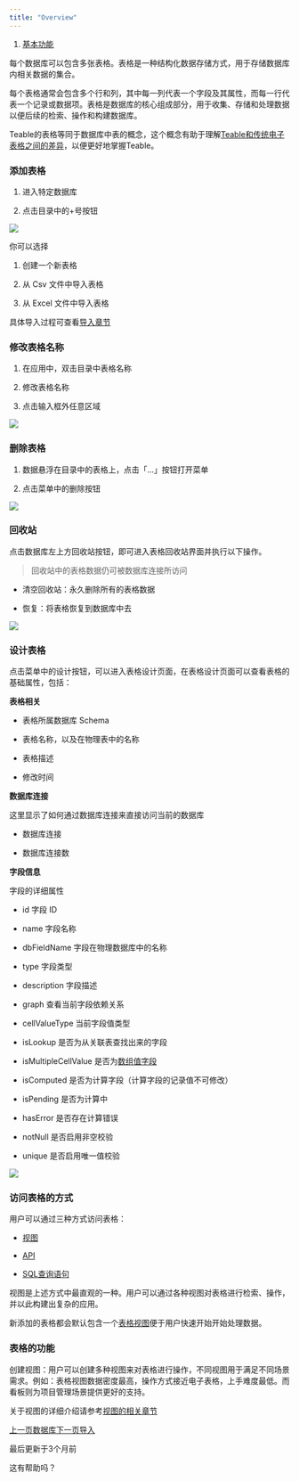 ```yaml
---
title: "Overview"
---
```


1. [基本功能](/ji-ben-gong-neng)

每个数据库可以包含多张表格。表格是一种结构化数据存储方式，用于存储数据库内相关数据的集合。

每个表格通常会包含多个行和列，其中每一列代表一个字段及其属性，而每一行代表一个记录或数据项。表格是数据库的核心组成部分，用于收集、存储和处理数据以便后续的检索、操作和构建数据库。

Teable的表格等同于数据库中表的概念，这个概念有助于理解[Teable和传统电子表格之间的差异](/heng-xiang-dui-bi/teable-shu-ju-biao-he-dian-zi-biao-ge-de-cha-yi)，以便更好地掌握Teable。

### 添加表格

1. 进入特定数据库

2. 点击目录中的+号按钮

![](/images/ji-ben-gong-neng/8ae8eb8b819f57cc.png)

你可以选择

1. 创建一个新表格

2. 从 Csv 文件中导入表格

3. 从 Excel 文件中导入表格

具体导入过程可查看[导入章节](/ji-ben-gong-neng/shu-ju-biao/dao-ru)

### 修改表格名称

1. 在应用中，双击目录中表格名称

2. 修改表格名称

3. 点击输入框外任意区域

![](/images/ji-ben-gong-neng/678c305b16e3f816.png)

### 删除表格

1. 数据悬浮在目录中的表格上，点击「…」按钮打开菜单

2. 点击菜单中的删除按钮

![](/images/ji-ben-gong-neng/1d314b6aef13dc24.png)

### 回收站

点击数据库左上方回收站按钮，即可进入表格回收站界面并执行以下操作。

> 回收站中的表格数据仍可被数据库连接所访问

* 清空回收站：永久删除所有的表格数据

* 恢复：将表格恢复到数据库中去

![](/images/ji-ben-gong-neng/d95c9e75be841b6e.png)

### 设计表格

点击菜单中的设计按钮，可以进入表格设计页面，在表格设计页面可以查看表格的基础属性，包括：

**表格相关**

* 表格所属数据库 Schema

* 表格名称，以及在物理表中的名称

* 表格描述

* 修改时间

**数据库连接**

这里显示了如何通过数据库连接来直接访问当前的数据库

* 数据库连接

* 数据库连接数

**字段信息**

字段的详细属性

* id 字段 ID

* name 字段名称

* dbFieldName 字段在物理数据库中的名称

* type 字段类型

* description 字段描述

* graph 查看当前字段依赖关系

* cellValueType 当前字段值类型

* isLookup 是否为从关联表查找出来的字段

* isMultipleCellValue 是否为[数组值字段](/ji-ben-gong-neng/zi-duan/tong-yong/dan-zhi-yu-duo-zhi)

* isComputed 是否为计算字段（计算字段的记录值不可修改）

* isPending 是否为计算中

* hasError 是否存在计算错误

* notNull 是否启用非空校验

* unique 是否启用唯一值校验

![](/images/ji-ben-gong-neng/7120f4c7aa1ad8e2.png)

### 访问表格的方式

用户可以通过三种方式访问表格：

* [视图](/ji-ben-gong-neng/shi-tu)

* [API](/kai-fa-zhe/api)

* [SQL查询语句](/kai-fa-zhe/shu-ju-ku-lian-jie)

视图是上述方式中最直观的一种。用户可以通过各种视图对表格进行检索、操作，并以此构建出复杂的应用。

新添加的表格都会默认包含一个[表格视图](/ji-ben-gong-neng/shi-tu/biao-ge-shi-tu)便于用户快速开始开始处理数据。

### 表格的功能

创建视图：用户可以创建多种视图来对表格进行操作，不同视图用于满足不同场景需求。例如：表格视图数据密度最高，操作方式接近电子表格，上手难度最低。而看板则为项目管理场景提供更好的支持。

关于视图的详细介绍请参考[视图的相关章节](/ji-ben-gong-neng/shi-tu)

[上一页数据库](/ji-ben-gong-neng/ying-yong)[下一页导入](/ji-ben-gong-neng/shu-ju-biao/dao-ru)

最后更新于3个月前

这有帮助吗？
